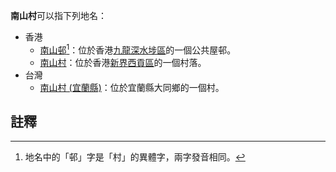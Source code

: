 '''南山村'''可以指下列地名：
* 香港
** [[南山邨|南山邨]]<ref group="註">地名中的「邨」字是「村」的異體字，兩字發音相同。</ref>：位於香港[[九龍|九龍]][[深水埗區|深水埗區]]的一個公共屋邨。
** [[南山村_(西貢)|南山村]]：位於香港[[新界|新界]][[西貢區|西貢區]]的一個村落。
* 台灣
** [[南山村_(宜蘭縣)|南山村 (宜蘭縣)]]：位於宜蘭縣大同鄉的一個村。

==註釋==
{{reflist|group="註"}}

{{消歧義|cat=三字地名消歧義}}